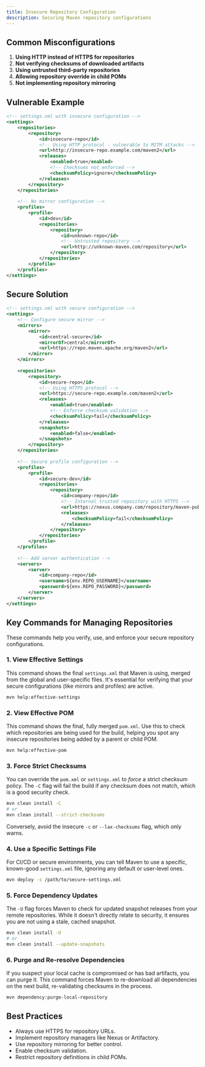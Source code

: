 ```yaml
---
title: Insecure Repository Configuration
description: Securing Maven repository configurations
---
```


## Common Misconfigurations

1. **Using HTTP instead of HTTPS for repositories**
2. **Not verifying checksums of downloaded artifacts**
3. **Using untrusted third-party repositories**
4. **Allowing repository override in child POMs**
5. **Not implementing repository mirroring**

## Vulnerable Example

```xml
<!-- settings.xml with insecure configuration -->
<settings>
    <repositories>
        <repository>
            <id>insecure-repo</id>
            <!-- Using HTTP protocol - vulnerable to MITM attacks -->
            <url>http://insecure-repo.example.com/maven2</url>
            <releases>
                <enabled>true</enabled>
                <!-- Checksums not enforced -->
                <checksumPolicy>ignore</checksumPolicy>
            </releases>
        </repository>
    </repositories>
    
    <!-- No mirror configuration -->
    <profiles>
        <profile>
            <id>dev</id>
            <repositories>
                <repository>
                    <id>unknown-repo</id>
                    <!-- Untrusted repository -->
                    <url>http://unknown-maven.com/repository</url>
                </repository>
            </repositories>
        </profile>
    </profiles>
</settings>
````

## Secure Solution

```xml
<!-- settings.xml with secure configuration -->
<settings>
    <!-- Configure secure mirror -->
    <mirrors>
        <mirror>
            <id>central-secure</id>
            <mirrorOf>central</mirrorOf>
            <url>https://repo.maven.apache.org/maven2</url>
        </mirror>
    </mirrors>
    
    <repositories>
        <repository>
            <id>secure-repo</id>
            <!-- Using HTTPS protocol -->
            <url>https://secure-repo.example.com/maven2</url>
            <releases>
                <enabled>true</enabled>
                <!-- Enforce checksum validation -->
                <checksumPolicy>fail</checksumPolicy>
            </releases>
            <snapshots>
                <enabled>false</enabled>
            </snapshots>
        </repository>
    </repositories>
    
    <!-- Secure profile configuration -->
    <profiles>
        <profile>
            <id>secure-dev</id>
            <repositories>
                <repository>
                    <id>company-repo</id>
                    <!-- Internal trusted repository with HTTPS -->
                    <url>https://nexus.company.com/repository/maven-public</url>
                    <releases>
                        <checksumPolicy>fail</checksumPolicy>
                    </releases>
                </repository>
            </repositories>
        </profile>
    </profiles>
    
    <!-- Add server authentication -->
    <servers>
        <server>
            <id>company-repo</id>
            <username>${env.REPO_USERNAME}</username>
            <password>${env.REPO_PASSWORD}</password>
        </server>
    </servers>
</settings>
```

## Key Commands for Managing Repositories

These commands help you verify, use, and enforce your secure repository configurations.

### 1\. View Effective Settings

This command shows the final `settings.xml` that Maven is using, merged from the global and user-specific files. It's essential for verifying that your secure configurations (like mirrors and profiles) are active.

```bash
mvn help:effective-settings
```

### 2\. View Effective POM

This command shows the final, fully merged `pom.xml`. Use this to check which repositories are being used for the build, helping you spot any insecure repositories being added by a parent or child POM.

```bash
mvn help:effective-pom
```

### 3\. Force Strict Checksums

You can override the `pom.xml` or `settings.xml` to *force* a strict checksum policy. The `-C` flag will fail the build if any checksum does not match, which is a good security check.

```bash
mvn clean install -C
# or
mvn clean install --strict-checksums
```

Conversely, avoid the insecure `-c` or `--lax-checksums` flag, which only warns.

### 4\. Use a Specific Settings File

For CI/CD or secure environments, you can tell Maven to use a specific, known-good `settings.xml` file, ignoring any default or user-level ones.

```bash
mvn deploy -s /path/to/secure-settings.xml
```

### 5\. Force Dependency Updates

The `-U` flag forces Maven to check for updated snapshot releases from your remote repositories. While it doesn't directly relate to security, it ensures you are not using a stale, cached snapshot.

```bash
mvn clean install -U
# or
mvn clean install --update-snapshots
```

### 6\. Purge and Re-resolve Dependencies

If you suspect your local cache is compromised or has bad artifacts, you can purge it. This command forces Maven to re-download all dependencies on the next build, re-validating checksums in the process.

```bash
mvn dependency:purge-local-repository
```

## Best Practices

  * Always use HTTPS for repository URLs.
  * Implement repository managers like Nexus or Artifactory.
  * Use repository mirroring for better control.
  * Enable checksum validation.
  * Restrict repository definitions in child POMs.
